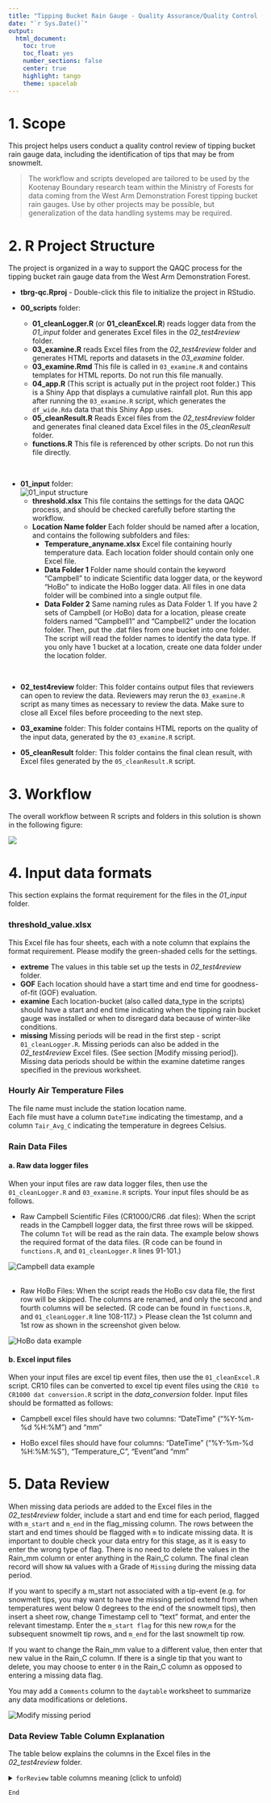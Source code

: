 ---
title: "Tipping Bucket Rain Gauge - Quality Assurance/Quality Control (QA/QC) System Documentation"
date: "`r Sys.Date()`"
output: 
  html_document:
    toc: true
    toc_float: yes 
    number_sections: false  
    center: true
    highlight: tango
    theme: spacelab
---

# 1. Scope
This project helps users conduct a quality control review of tipping bucket rain gauge data, including the identification of tips that may be from snowmelt. 

> The workflow and scripts developed are tailored to be used by the Kootenay Boundary research team within the Ministry of Forests for data coming from the West Arm Demonstration Forest tipping bucket rain gauges. Use by other projects may be possible, but generalization of the data handling systems may be required. 
  
  
# 2. R Project Structure

The project is organized in a way to support the QAQC process for the tipping bucket rain gauge data from the West Arm Demonstration Forest.  

  -   **tbrg-qc.Rproj** - Double-click this file to initialize the project in RStudio.
   
  -   **00_scripts** folder:
      +   **01_cleanLogger.R** (or **01_cleanExcel.R**) reads logger data from the _01_input_ folder and generates Excel files in the _02_test4review_ folder.
      +   **03_examine.R**  reads Excel files from the _02_test4review_ folder and generates HTML reports and datasets in the _03_examine_ folder.  
      +   **03_examine.Rmd**   This file is called in `03_examine.R` and contains templates for HTML reports. Do not run this file manually.  
      +   **04_app.R**        (This script is actually put in the project root folder.) This is a Shiny App that displays a cumulative rainfall plot. Run this app after running the `03_examine.R` script, which generates the `df_wide.Rda` data that this Shiny App uses.
      +   **05_cleanResult.R** Reads Excel files from the _02_test4review_ folder and generates final cleaned data Excel files in the _05_cleanResult_ folder.  
      +   **functions.R**      This file is referenced by other scripts. Do not run this file directly.

&nbsp;  

  -   **01_input** folder:  
![01_input structure](input.png) 
&nbsp;  
      -   **threshold.xlsx**    This file contains the settings for the data QAQC process, and should be checked carefully before starting the workflow. 
      -   **Location Name folder**   Each folder should be named after a location, and contains the following subfolders and files:
          -   **Temperature_anyname.xlsx** Excel file containing hourly temperature data. Each location folder should contain only one Excel file.
          -   **Data Folder 1** Folder name should contain the keyword "Campbell" to indicate Scientific data logger data, or the keyword "HoBo" to indicate the HoBo logger data. All files in one data folder will be combined into a single output file. 
          -   **Data Folder 2**  Same naming rules as Data Folder 1. 
      If you have 2 sets of Campbell (or HoBo) data for a location, please create folders named "Campbell1" and "Campbell2" under the location folder. Then, put the .dat files from one bucket into one folder. The script will read the folder names to identify the data type.
      If you only have 1 bucket at a location, create one data folder under the location folder.
      
&nbsp;  

  -   **02_test4review** folder: This folder contains output files that reviewers can open to review the data. Reviewers may rerun the `03_examine.R` script as many times as necessary to review the data. Make sure to close all Excel files before proceeding to the next step.
  
  -   **03_examine** folder: This folder contains HTML reports on the quality of the input data, generated by the `03_examine.R` script.
  
  -   **05_cleanResult** folder: This folder contains the final clean result, with Excel files generated by the `05_cleanResult.R` script.

# 3. Workflow  
The overall workflow between R scripts and folders in this solution is shown in the following figure:
  
![](workflow.png) 
   

# 4. Input data formats  
  
This section explains the format requirement for the files in the _01_input_ folder. 


### threshold_value.xlsx  
This Excel file has four sheets, each with a note column that explains the format requirement. Please modify the green-shaded cells for the settings.  

- **extreme**   The values in this table set up the tests in _02_test4review_ folder.  
-   **GOF**   Each location should have a start time and end time for goodness-of-fit (GOF) evaluation.  
- **examine**   Each location-bucket (also called data_type in the scripts) should have a start and end time indicating when the tipping rain bucket gauge was installed or when to disregard data because of winter-like conditions. 
- **missing**   Missing periods will be read in the first step - script `01_cleanLogger.R`. Missing periods can also be added in the _02_test4review_ Excel files. (See section [Modify missing period]). Missing data periods should be within the examine datetime ranges specified in the previous worksheet.  

### Hourly Air Temperature Files
The file name must include the station location name.  
Each file must have a column `DateTime` indicating the timestamp, and a column `Tair_Avg_C` indicating the temperature in degrees Celsius.  

### Rain Data Files

#### a. Raw data logger files

When your input files are raw data logger files, then use the `01_cleanLogger.R` and `03_examine.R` scripts. Your input files should be as follows. 

  - Raw Campbell Scientific Files (CR1000/CR6 .dat files): When the script reads in the Campbell logger data, the first three rows will be skipped. The column `Tot` will be read as the rain data. The example below shows the required format of the data files.
(R code can be found in `functions.R`, and `01_cleanLogger.R` lines 91-101.)

 ![Campbell data example](CampbellLogger.png)  
&nbsp;  

  - Raw HoBo Files: When the script reads the HoBo csv data file, the first row will be skipped. The columns are renamed, and only the second and fourth columns will be selected.
(R code can be found in `functions.R`, and `01_cleanLogger.R` line 108-117.)
> Please clean the 1st column and 1st row as shown in the screenshot given below.

 ![HoBo data example](HoBoLogger.png)
&nbsp;  

#### b. Excel input files 

When your input files are excel tip event files, then use the `01_cleanExcel.R` script. CR10 files can be converted to excel tip event files using the `CR10 to CR1000 dat conversion.R` script in the _data_conversion_ folder. Input files should be formatted as follows: 

  - Campbell excel files should have two columns: "DateTime" ("%Y-%m-%d %H:%M") and "mm"

  - HoBo excel files should have four columns: "DateTime" ("%Y-%m-%d %H:%M:%S"), "Temperature_C", "Event"and "mm"


  
# 5. Data Review

When missing data periods are added to the Excel files in the _02_test4review_ folder,  include a start and end time for each period, flagged with `m_start` and `m_end` in the flag_missing column. The rows between the start and end times should be flagged with `m` to indicate missing data. It is important to double check your data entry for this stage, as it is easy to enter the wrong type of flag. There is no need to delete the values in the Rain_mm column or enter anything in the Rain_C column. The final clean record will show `NA` values with a Grade of `Missing` during the missing data period.

If you want to specify a m_start not associated with a tip-event (e.g. for snowmelt tips, you may want to have the missing period extend from when temperatures went below 0 degrees to the end of the snowmelt tips), then insert a sheet row, change Timestamp cell to "text" format, and enter the relevant timestamp. Enter the `m_start flag` for this new row,`m` for the subsequent snowmelt tip rows, and `m_end` for the last snowmelt tip row. 

If you want to change the Rain_mm value to a different value, then enter that new value in the Rain_C column. If there is a single tip that you want to delete, you may choose to enter `0` in the Rain_C column as opposed to entering a missing data flag.

You may add a `Comments` column to the `daytable` worksheet to summarize any data modifications or deletions.
   
 ![Modify missing period](MissingPeriod.png)
  &nbsp;  
  
### Data Review Table Column Explanation
  
The table below explains the columns in the Excel files in the _02_test4review_ folder.  
  
<details>
<summary> `forReview` table columns meaning (click to unfold) </summary>
  
| Column name |  Meaning |
|:------|:------------------------|  
|Timestamp1       | Timestamp for rain tip. No replica for Campbell data.|
|Rain_mm          | Original rain data from the logger in mm.|
|Rain_C           | Reviewers put new rain values in this column. Put `-99` for **MissingPeriod** and add flags in the `flag_missing` column. |
|flag_missing     |Indicating bucket malfunction. Each missing period should be a period with a row having a value of `m_start` and another row having a value of `m_end` (rows inbetween should flagged as `m`). When the missing flag is used, the `Rain_C` column value should be `-99`. The missing flags will be read from the threshold table automatically, and reviewers can add flags in this column manually.  |
|flags            | A summary of all flags in this row.|
|Temperature_hobo | Only HoBo data has this column. Temperature value read from HoBo logger. |
|TimestampH       | Timestamp floored to the hour.|
|Tair_Avg_C       | Air temperature read from the `Hourly Air Temperature` table. |
|event2h          | Numbered rain event. Tips that have a time gap more than 2 hours are considered as another rain event. |
|gap              |Time gap between this tip and the previous one, in seconds. |
|flag_tip         |Shown as flags `Y` when Campbell tip >=0.6 or HoBo tip is not equal to 0.254 |
|flag_instantaneous| Within each event, flag when 2 tips have a tiny time gap that indicates hourly rain may exceed the instantaneous rain threshold. Falsely flagged for some HoBo data which have the same timestamp. |
|gap_increase     |Within each event, flagged as `1` when the time gap increased and flagged as `0` for not increased.  |
|gap_ins_ct       |Numbers increase by 1 if the time gap kept increasing. Used for the `flag_prolong` column. |
|flag_prolong     |If the time gap between 2 tips have been increased for at least 12 times, they will be flagged as `prolong`. |
|i_hrmax          |Hourly sum rain value. Hour means clock time. |
|flag_hrmax       |Flagged as `hrmax` if the rain tips indicate that it will exceed hourly max threshold value.  |
|i_daymax         |Daily sum rain value. Day means calendar day. |
|flag_daymax      |Flagged as `daymax` if the rain tips indicate that it will exceed daily max threshold value.  |
|flag_below0      |Flagged as `below0` if temperature < 0.   |
|flag_SM4         |If the temperature was ever < 0 during 00:00 ~ 15:00 and > 0 between 12:00 ~ 15:00, all tips in that day will be flagged as `SM4a`. |


  
</details>
  


`End`